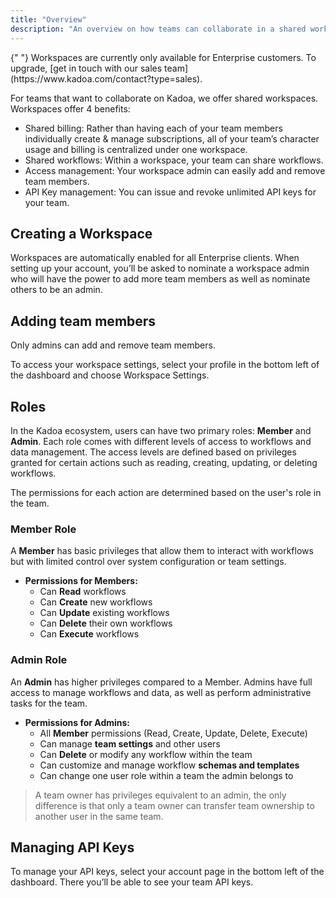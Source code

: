 ```yaml
---
title: "Overview"
description: "An overview on how teams can collaborate in a shared workspace."
---
```


<Note>
    {" "}
    Workspaces are currently only available for Enterprise customers. To upgrade, [get
    in touch with our sales team](https://www.kadoa.com/contact?type=sales).
</Note>


For teams that want to collaborate on Kadoa, we offer shared workspaces. Workspaces offer 4 benefits:

- Shared billing: Rather than having each of your team members individually create & manage subscriptions, all of your team’s character usage and billing is centralized under one workspace.
- Shared workflows: Within a workspace, your team can share workflows.
- Access management: Your workspace admin can easily add and remove team members.
- API Key management: You can issue and revoke unlimited API keys for your team.


## Creating a Workspace

Workspaces are automatically enabled for all Enterprise clients. When setting up your account, you’ll be asked to nominate a workspace admin who will have the power to add more team members as well as nominate others to be an admin.

## Adding team members

<Info> Only admins can add and remove team members. </Info>

To access your workspace settings, select your profile in the bottom left of the dashboard and choose Workspace Settings.


## Roles

In the Kadoa ecosystem, users can have two primary roles: **Member** and **Admin**. Each role comes with different levels of access to workflows and data management. The access levels are defined based on privileges granted for certain actions such as reading, creating, updating, or deleting workflows.

The permissions for each action are determined based on the user's role in the team.

### Member Role
A **Member** has basic privileges that allow them to interact with workflows but with limited control over system configuration or team settings.

- **Permissions for Members:**
  - Can **Read** workflows
  - Can **Create** new workflows
  - Can **Update** existing workflows
  - Can **Delete** their own workflows
  - Can **Execute** workflows

### Admin Role
An **Admin** has higher privileges compared to a Member. Admins have full access to manage workflows and data, as well as perform administrative tasks for the team.

- **Permissions for Admins:**
  - All **Member** permissions (Read, Create, Update, Delete, Execute)
  - Can manage **team settings** and other users
  - Can **Delete** or modify any workflow within the team
  - Can customize and manage workflow **schemas and templates**
  - Can change one user role within a team the admin belongs to

> A team owner has privileges equivalent to an admin, the only difference is that only a team owner can transfer team ownership to another user in the same team.

## Managing API Keys

To manage your API keys, select your account page in the bottom left of the dashboard. There you’ll be able to see your team API keys.